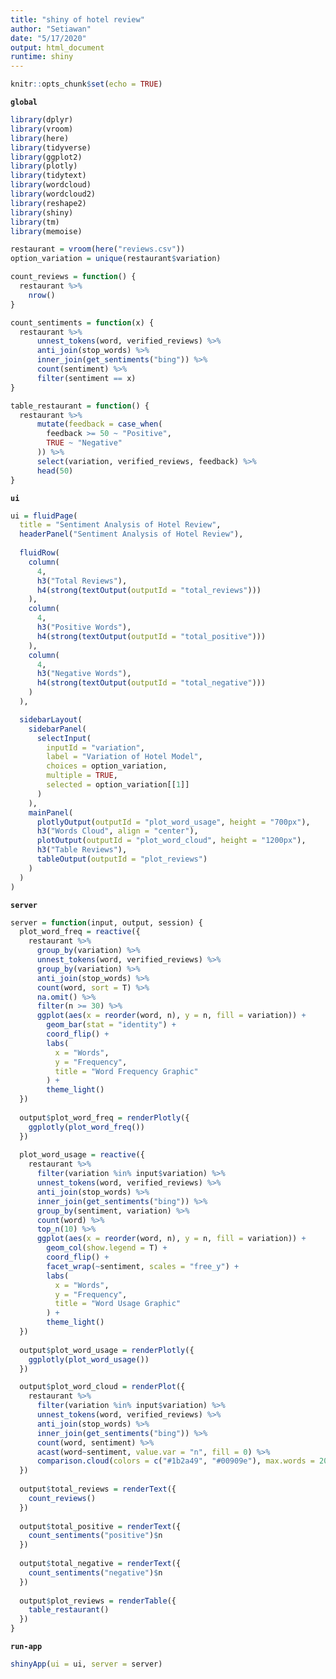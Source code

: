 ---
title: "shiny of hotel review"
author: "Setiawan"
date: "5/17/2020"
output: html_document
runtime: shiny
---

```{r setup, include=FALSE}
knitr::opts_chunk$set(echo = TRUE)
```

**`global`**
```{r global}
library(dplyr)
library(vroom)
library(here)
library(tidyverse)
library(ggplot2)
library(plotly)
library(tidytext)
library(wordcloud)
library(wordcloud2)
library(reshape2)
library(shiny)
library(tm)
library(memoise)

restaurant = vroom(here("reviews.csv"))
option_variation = unique(restaurant$variation)

count_reviews = function() {
  restaurant %>%
    nrow()
}

count_sentiments = function(x) {
  restaurant %>%
      unnest_tokens(word, verified_reviews) %>%
      anti_join(stop_words) %>%
      inner_join(get_sentiments("bing")) %>%
      count(sentiment) %>%
      filter(sentiment == x)
}

table_restaurant = function() {
  restaurant %>%
      mutate(feedback = case_when(
        feedback >= 50 ~ "Positive",
        TRUE ~ "Negative"
      )) %>%
      select(variation, verified_reviews, feedback) %>%
      head(50)
}
```

**`ui`**
```{r ui}
ui = fluidPage(
  title = "Sentiment Analysis of Hotel Review",
  headerPanel("Sentiment Analysis of Hotel Review"),
  
  fluidRow(
    column(
      4,
      h3("Total Reviews"),
      h4(strong(textOutput(outputId = "total_reviews")))
    ),
    column(
      4,
      h3("Positive Words"),
      h4(strong(textOutput(outputId = "total_positive")))
    ),
    column(
      4,
      h3("Negative Words"),
      h4(strong(textOutput(outputId = "total_negative")))
    )
  ),

  sidebarLayout(
    sidebarPanel(
      selectInput(
        inputId = "variation",
        label = "Variation of Hotel Model",
        choices = option_variation,
        multiple = TRUE,
        selected = option_variation[[1]]
      )
    ),
    mainPanel(
      plotlyOutput(outputId = "plot_word_usage", height = "700px"),
      h3("Words Cloud", align = "center"),
      plotOutput(outputId = "plot_word_cloud", height = "1200px"),
      h3("Table Reviews"),
      tableOutput(outputId = "plot_reviews")
    )
  )
)
```

**`server`**
```{r server}
server = function(input, output, session) {
  plot_word_freq = reactive({
    restaurant %>% 
      group_by(variation) %>%
      unnest_tokens(word, verified_reviews) %>%
      group_by(variation) %>%
      anti_join(stop_words) %>%
      count(word, sort = T) %>%
      na.omit() %>%
      filter(n >= 30) %>%
      ggplot(aes(x = reorder(word, n), y = n, fill = variation)) +
        geom_bar(stat = "identity") +
        coord_flip() +
        labs(
          x = "Words",
          y = "Frequency",
          title = "Word Frequency Graphic"
        ) +
        theme_light()
  })
  
  output$plot_word_freq = renderPlotly({
    ggplotly(plot_word_freq())
  })
  
  plot_word_usage = reactive({
    restaurant %>%
      filter(variation %in% input$variation) %>%
      unnest_tokens(word, verified_reviews) %>%
      anti_join(stop_words) %>%
      inner_join(get_sentiments("bing")) %>%
      group_by(sentiment, variation) %>%
      count(word) %>%
      top_n(10) %>%
      ggplot(aes(x = reorder(word, n), y = n, fill = variation)) +
        geom_col(show.legend = T) +
        coord_flip() +
        facet_wrap(~sentiment, scales = "free_y") +
        labs(
          x = "Words",
          y = "Frequency",
          title = "Word Usage Graphic"
        ) +
        theme_light()
  })
  
  output$plot_word_usage = renderPlotly({
    ggplotly(plot_word_usage())
  })

  output$plot_word_cloud = renderPlot({
    restaurant %>%
      filter(variation %in% input$variation) %>%
      unnest_tokens(word, verified_reviews) %>%
      anti_join(stop_words) %>%
      inner_join(get_sentiments("bing")) %>%
      count(word, sentiment) %>% 
      acast(word~sentiment, value.var = "n", fill = 0) %>% 
      comparison.cloud(colors = c("#1b2a49", "#00909e"), max.words = 200, scale = c(4,1))
  })
  
  output$total_reviews = renderText({
    count_reviews()
  })
  
  output$total_positive = renderText({
    count_sentiments("positive")$n
  })
  
  output$total_negative = renderText({
    count_sentiments("negative")$n
  })
  
  output$plot_reviews = renderTable({
    table_restaurant()
  })
}
```

**`run-app`**
```{r run-app}
shinyApp(ui = ui, server = server)
```

